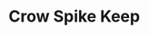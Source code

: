 
# Crow Spike Keep
<ProjectDetails
  floatRight
  region="Iron Islands"
  house="House Goodbrother"
  type="Keep"
  status="Completed"
  warp="/warp crowspike"
  projectLead="erytlink00"
  dateStarted="2013-10-05T07:00:00+00:00"
  dateCompleted="2013-10-05T07:00:00+00:00"
/>
